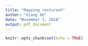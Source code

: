 ```yaml
---
title: "Mapping resturant"
author: "Xiang XU"
date: "November 3, 2018"
output: pdf_document
---
```


```r
knitr::opts_chunk$set(echo = TRUE)
```
